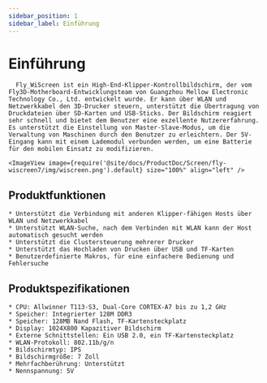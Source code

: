 ```yaml
---
sidebar_position: 1
sidebar_label: Einführung
---
```



# Einführung

      Fly_WiScreen ist ein High-End-Klipper-Kontrollbildschirm, der vom Fly3D-Motherboard-Entwicklungsteam von Guangzhou Mellow Electronic Technology Co., Ltd. entwickelt wurde. Er kann über WLAN und Netzwerkkabel den 3D-Drucker steuern, unterstützt die Übertragung von Druckdateien über SD-Karten und USB-Sticks. Der Bildschirm reagiert sehr schnell und bietet dem Benutzer eine exzellente Nutzererfahrung. Es unterstützt die Einstellung von Master-Slave-Modus, um die Verwaltung von Maschinen durch den Benutzer zu erleichtern. Der 5V-Eingang kann mit einem Lademodul verbunden werden, um eine Batterie für den mobilen Einsatz zu modifizieren.

    <ImageView image={require('@site/docs/ProductDoc/Screen/fly-wiscreen7/img/wiscreen.png').default} size="100%" align="left" />

## Produktfunktionen

    * Unterstützt die Verbindung mit anderen Klipper-fähigen Hosts über WLAN und Netzwerkkabel
    * Unterstützt WLAN-Suche, nach dem Verbinden mit WLAN kann der Host automatisch gesucht werden
    * Unterstützt die Clustersteuerung mehrerer Drucker
    * Unterstützt das Hochladen von Drucken über USB und TF-Karten
    * Benutzerdefinierte Makros, für eine einfachere Bedienung und Fehlersuche

## Produktspezifikationen

    * CPU: Allwinner T113-S3, Dual-Core CORTEX-A7 bis zu 1,2 GHz
    * Speicher: Integrierter 128M DDR3
    * Speicher: 128MB Nand Flash, TF-Kartensteckplatz
    * Display: 1024X800 Kapazitiver Bildschirm
    * Externe Schnittstellen: Ein USB 2.0, ein TF-Kartensteckplatz
    * WLAN-Protokoll: 802.11b/g/n
    * Bildschirmtyp: IPS
    * Bildschirmgröße: 7 Zoll
    * Mehrfachberührung: Unterstützt
    * Nennspannung: 5V

